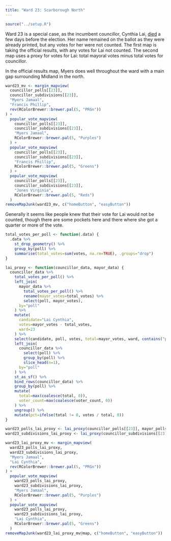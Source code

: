 ```yaml
---
title: "Ward 23: Scarborough North"
---
```


```r
source("../setup.R")
```

Ward 23 is a special case, as the incumbent councillor, Cynthia Lai, [died](https://www.cbc.ca/news/canada/toronto/scarborough-councillor-cynthia-lai-dies-1.6625758) a few days before the election. Her name remained on the ballot as they were already printed, but any votes for her were not counted. The first map is taking the official results, with any votes for Lai not counted. The second map uses a proxy for votes for Lai: total mayoral votes minus total votes for councillor.

In the official results map, Myers does well throughout the ward with a main gap surrounding Midland in the north.

```r
ward23_mv <- margin_mapview(
  councillor_polls[[23]], 
  councillor_subdivisions[[23]],
  "Myers Jamaal",
  "Francis Phillip",
  rev(RColorBrewer::brewer.pal(5, "PRGn"))
) +
  popular_vote_mapview(
    councillor_polls[[23]], 
    councillor_subdivisions[[23]],
    "Myers Jamaal",
    RColorBrewer::brewer.pal(5, "Purples")
  ) +
  popular_vote_mapview(
    councillor_polls[[23]], 
    councillor_subdivisions[[23]],
    "Francis Phillip",
    RColorBrewer::brewer.pal(5, "Greens")
  ) +
  popular_vote_mapview(
    councillor_polls[[23]], 
    councillor_subdivisions[[23]],
    "Jones Virginia",
    RColorBrewer::brewer.pal(5, "Reds")
  )
removeMapJunk(ward23_mv, c("homeButton", "easyButton"))
```

Generally it seems like people knew that their vote for Lai would not be counted, though there are some pockets here and there where she got a quarter or more of the vote.

```r
total_votes_per_poll <- function(.data) {
  .data %>% 
    st_drop_geometry() %>%
    group_by(poll) %>%
    summarise(total_votes=sum(votes, na.rm=TRUE), .groups="drop")
}

lai_proxy <- function(councillor_data, mayor_data) {
  councillor_data %>%
    total_votes_per_poll() %>%
    left_join(
      mayor_data %>%
        total_votes_per_poll() %>%
        rename(mayor_votes=total_votes) %>%
        select(poll, mayor_votes),
      by="poll"
    ) %>%
    mutate(
      candidate="Lai Cynthia", 
      votes=mayor_votes - total_votes,
      ward=23
    ) %>%
    select(candidate, poll, votes, total=mayor_votes, ward, contains("point_name")) %>%
    left_join(
      councillor_data %>%
        select(poll) %>%
        group_by(poll) %>%
        slice_head(n=1),
      by="poll"
    ) %>%
    st_as_sf() %>%
    bind_rows(councillor_data) %>%
    group_by(poll) %>%
    mutate(
      total=max(coalesce(total, 0)), 
      voter_count=max(coalesce(voter_count, 0))
    ) %>%
    ungroup() %>%
    mutate(pct=ifelse(total != 0, votes / total, 0))
}

ward23_polls_lai_proxy <- lai_proxy(councillor_polls[[23]], mayor_polls[[23]])
ward23_subdivisions_lai_proxy <- lai_proxy(councillor_subdivisions[[23]], mayor_subdivisions[[23]])

ward23_lai_proxy_mv <- margin_mapview(
  ward23_polls_lai_proxy, 
  ward23_subdivisions_lai_proxy,
  "Myers Jamaal",
  "Lai Cynthia",
  rev(RColorBrewer::brewer.pal(5, "PRGn"))
) +
  popular_vote_mapview(
    ward23_polls_lai_proxy, 
    ward23_subdivisions_lai_proxy,
    "Myers Jamaal",
    RColorBrewer::brewer.pal(5, "Purples")
  ) +
  popular_vote_mapview(
    ward23_polls_lai_proxy, 
    ward23_subdivisions_lai_proxy,
    "Lai Cynthia",
    RColorBrewer::brewer.pal(5, "Greens")
  )
removeMapJunk(ward23_lai_proxy_mv@map, c("homeButton", "easyButton"))
```

